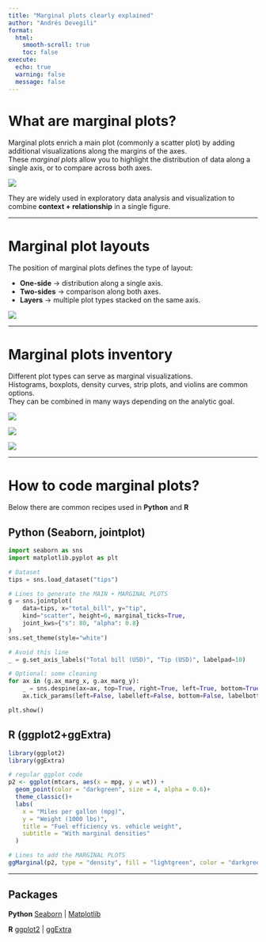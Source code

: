 ```yaml
---
title: "Marginal plots clearly explained"
author: "Andrés Devegili"
format:
  html:
    smooth-scroll: true
    toc: false
execute:
  echo: true
  warning: false
  message: false
---
```


# What are marginal plots?

Marginal plots enrich a main plot (commonly a scatter plot) by adding additional visualizations along the margins of the axes.  
These *marginal plots* allow you to highlight the distribution of data along a single axis, or to compare across both axes.

![](Page%205.png)

They are widely used in exploratory data analysis and visualization to combine **context + relationship** in a single figure.

---

# Marginal plot layouts

The position of marginal plots defines the type of layout:

- **One-side** → distribution along a single axis.  
- **Two-sides** → comparison along both axes.  
- **Layers** → multiple plot types stacked on the same axis.

![](Page%201.png)

---

# Marginal plots inventory

Different plot types can serve as marginal visualizations.  
Histograms, boxplots, density curves, strip plots, and violins are common options.  
They can be combined in many ways depending on the analytic goal.

![](Page%202.png)


![](Page%203.png)


![](Page%204.png)

---

# How to code marginal plots?
Below there are common recipes used in **Python** and **R**

## Python (Seaborn, jointplot)

```python
import seaborn as sns
import matplotlib.pyplot as plt

# Dataset
tips = sns.load_dataset("tips")

# Lines to generate the MAIN + MARGINAL PLOTS
g = sns.jointplot(
    data=tips, x="total_bill", y="tip",
    kind="scatter", height=6, marginal_ticks=True,
    joint_kws={"s": 80, "alpha": 0.8}
)
sns.set_theme(style="white")

# Avoid this line
_ = g.set_axis_labels("Total bill (USD)", "Tip (USD)", labelpad=10)

# Optional: some cleaning
for ax in (g.ax_marg_x, g.ax_marg_y):
    _ = sns.despine(ax=ax, top=True, right=True, left=True, bottom=True)
    ax.tick_params(left=False, labelleft=False, bottom=False, labelbottom=False)

plt.show()
```

## R (ggplot2+ggExtra)

```r
library(ggplot2)
library(ggExtra)

# regular ggplot code
p2 <- ggplot(mtcars, aes(x = mpg, y = wt)) +
  geom_point(color = "darkgreen", size = 4, alpha = 0.6)+
  theme_classic()+
  labs(
    x = "Miles per gallon (mpg)",
    y = "Weight (1000 lbs)",
    title = "Fuel efficiency vs. vehicle weight",
    subtitle = "With marginal densities"
  )

# Lines to add the MARGINAL PLOTS
ggMarginal(p2, type = "density", fill = "lightgreen", color = "darkgreen", alpha = 0.5)
```

---

## Packages

**Python**
[Seaborn](https://seaborn.pydata.org) |
[Matplotlib](https://matplotlib.org)

**R**
[ggplot2](https://ggplot2.tidyverse.org) | 
[ggExtra](https://cran.r-project.org/package=ggExtra)